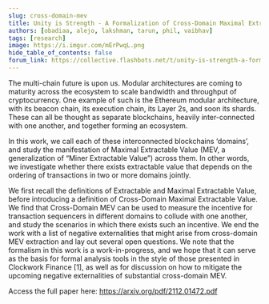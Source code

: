 ```yaml
---
slug: cross-domain-mev
title: Unity is Strength - A Formalization of Cross-Domain Maximal Extractable Value
authors: [obadiaa, alejo, lakshman, tarun, phil, vaibhav]
tags: [research]
image: https://i.imgur.com/mErPwqL.png
hide_table_of_contents: false
forum_link: https://collective.flashbots.net/t/unity-is-strength-a-formalization-of-cross-domain-maximal-extractable-value/878
---
```

The multi-chain future is upon us. Modular architectures are coming to maturity across the ecosystem
to scale bandwidth and throughput of cryptocurrency. One example of such is the Ethereum modular
architecture, with its beacon chain, its execution chain, its Layer 2s, and soon its shards. These can all
be thought as separate blockchains, heavily inter-connected with one another, and together forming an
ecosystem.

<!--truncate-->

In this work, we call each of these interconnected blockchains ‘domains’, and study the manifestation of
Maximal Extractable Value (MEV, a generalization of “Miner Extractable Value”) across them. In other
words, we investigate whether there exists extractable value that depends on the ordering of transactions
in two or more domains jointly.

We first recall the definitions of Extractable and Maximal Extractable Value, before introducing a
definition of Cross-Domain Maximal Extractable Value. We find that Cross-Domain MEV can be used
to measure the incentive for transaction sequencers in different domains to collude with one another,
and study the scenarios in which there exists such an incentive. We end the work with a list of negative
externalities that might arise from cross-domain MEV extraction and lay out several open questions.
We note that the formalism in this work is a work-in-progress, and we hope that it can serve as the
basis for formal analysis tools in the style of those presented in Clockwork Finance [1], as well as for
discussion on how to mitigate the upcoming negative externalities of substantial cross-domain MEV.

Access the full paper here: https://arxiv.org/pdf/2112.01472.pdf
